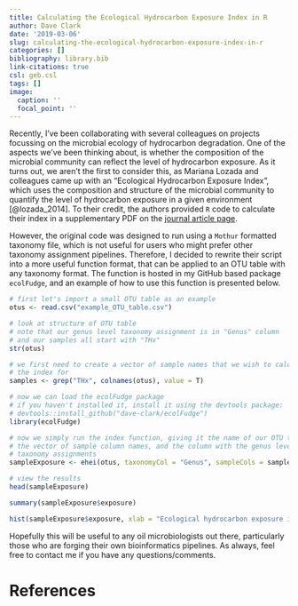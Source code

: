 ```yaml
---
title: Calculating the Ecological Hydrocarbon Exposure Index in R
author: Dave Clark
date: '2019-03-06'
slug: calculating-the-ecological-hydrocarbon-exposure-index-in-r
categories: []
bibliography: library.bib
link-citations: true
csl: geb.csl
tags: []
image:
  caption: ''
  focal_point: ''
---
```


Recently, I've been collaborating with several colleagues on projects focussing on the microbial ecology of hydrocarbon degradation. One of the aspects we've been thinking about, is whether the composition of the microbial community can reflect the level of hydrocarbon exposure. As it turns out, we aren't the first to consider this, as Mariana Lozada and colleagues came up with an "Ecological Hydrocarbon Exposure Index", which uses the composition and structure of the microbial community to quantify the level of hydrocarbon exposure in a given environment [@lozada_2014]. To their credit, the authors provided `R` code to calculate their index in a supplementary PDF on the [journal article page](https://www.jstage.jst.go.jp/article/jsme2/advpub/0/advpub_ME14028/_article/-char/ja/).

However, the original code was designed to run using a `Mothur` formatted taxonomy file, which is not useful for users who might prefer other taxonomy assignment pipelines. Therefore, I decided to rewrite their script into a more useful function format, that can be applied to an OTU table with any taxonomy format. The function is hosted in my GitHub based package `ecolFudge`, and an example of how to use this function is presented below.

```r
# first let's import a small OTU table as an example
otus <- read.csv("example_OTU_table.csv")

# look at structure of OTU table
# note that our genus level taxonomy assignment is in "Genus" column
# and our samples all start with "THx"
str(otus)

# we first need to create a vector of sample names that we wish to calculate
# the index for
samples <- grep("THx", colnames(otus), value = T)

# now we can load the ecolFudge package
# if you haven't installed it, install it using the devtools package:
# devtools::install_github("dave-clark/ecolFudge")
library(ecolFudge)

# now we simply run the index function, giving it the name of our OTU table
# the vector of sample column names, and the column with the genus level
# taxonomy assignments
sampleExposure <- ehei(otus, taxonomyCol = "Genus", sampleCols = samples)

# view the results
head(sampleExposure)

summary(sampleExposure$exposure)

hist(sampleExposure$exposure, xlab = "Ecological hydrocarbon exposure index")
```

Hopefully this will be useful to any oil microbiologists out there, particularly those who are forging their own bioinformatics pipelines. As always, feel free to contact me if you have any questions/comments.

# References
